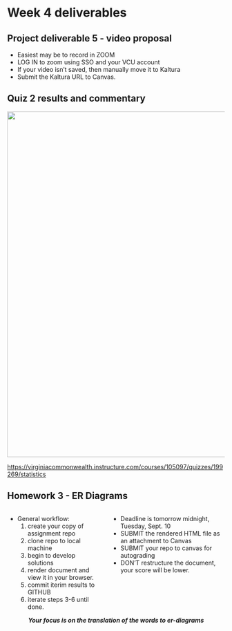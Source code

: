 
# Week 4 deliverables

## Project deliverable 5 - video proposal

- Easiest may be to record in ZOOM
- LOG IN to zoom using SSO and your VCU account
- If your video isn't saved, then manually move it to Kaltura
- Submit the Kaltura URL to Canvas.

## Quiz 2 results and commentary

![](assets/fa2024-quiz-2-results.png){width=800 fig-align="center"}

<https://virginiacommonwealth.instructure.com/courses/105097/quizzes/199269/statistics>

## Homework 3 - ER Diagrams

:::: {.columns}
::: {.column}
- General workflow:
    1. create your copy of assignment repo
    2. clone repo to local machine
    3. begin to develop solutions
    4. render document and view it in your browser.
    5. commit iterim results to GITHUB
    6. iterate steps 3-6 until done.
:::
::: {.column}
- Deadline is tomorrow midnight, Tuesday, Sept. 10
- SUBMIT the rendered HTML file as an attachment to Canvas
- SUBMIT your repo to canvas for autograding
- DON'T restructure the document, your score will be lower.
:::
::::
<center>***Your focus is on the translation of the words to er-diagrams***</center>
